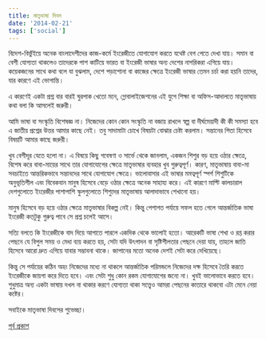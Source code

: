 ```yaml
---
title: মাতৃভাষা দিবস
date: '2014-02-21'
tags: ['social']
---
```


বিদেশ-বিভুঁইয়ে অনেক বাংলাদেশীদের কাজ-কর্মে ইংরেজীতে যোগাযোগ করতে যথেষ্ট বেগ পেতে দেখা যায়। সমান বা বেশী যোগ্যতা থাকলেও তাদেরকে পাশ কাটিয়ে ভারত বা ইংরেজী ভাষার অন্য দেশের নাগরিকরা এগিয়ে যায়। কয়েকজনের সাথে কথা বলে যা বুঝলাম, দেশে পড়াশোনা বা কাজের ক্ষেত্রে ইংরেজী ভাষার তেমন চর্চা করা হয়নি তাদের, যার কারণে এই ভোগান্তি।

 

এ কারণেই একটা প্রশ্ন বার বারই ঘুরপাক খেতো মনে, গ্লোবালাইজেশনের এই যুগে শিক্ষা বা অফিস-আদালতে মাতৃভাষায় কথা বলা কি আসলেই জরুরী।

 

আমি ভাষা বা সংস্কৃতি বিশেষজ্ঞ না। নিজেদের কোন কোন সংস্কৃতি না বজায় রাখলে স্বল্প বা দীর্ঘমেয়াদী কী কী সমস্যা হবে এ জাতীয় প্রশ্নের উত্তর আমার কাছে নেই। তবু সাদামাটা চোখে বিষয়টা বোঝার চেষ্টা করলাম। সন্তানের পিতা হিসেবে বিষয়টি আমার কাছে জরুরী।

 

খুব বেশীদূর যেতে হলো না। এ বিষয়ে কিছু গবেষণা ও সার্ভে থেকে জানলাম, একজন শিশুর বড় হয়ে ওঠার ক্ষেত্রে, বিশেষ করে বাবা-মায়ের সাথে তার যোগাযোগের ক্ষেত্রে মাতৃভাষার ব্যবহার খুব গুরুত্বপূর্ণ। কারণ, মাতৃভাষায় বাবা-মা সবচাইতে আন্তরিকভাবে সন্তানদের সাথে যোগাযোগ ক্ষেত্রে। ভালোবাসার এই ভাষার মমত্বপূর্ণ স্পর্শ শিশুটিকে অনুভূতিশীল এবং বিবেকবান মানুষ হিসেবে বেড়ে ওঠার ক্ষেত্রে অনেক সাহায্য করে। এই কারণে মাল্টি কালচারাল দেশগুলোতে ইংরেজীর পাশাপাশি স্কুলগুলোতে শিশুদের মাতৃভাষায় আলাদাভাবে শেখানো হয়।

 

মানুষ হিসেবে বড় হয়ে ওঠার ক্ষেত্রে মাতৃভাষার বিকল্প নেই। কিন্তু পেশাগত পর্যায়ে সফল হতে গেলে আন্তর্জাতিক ভাষা ইংরেজী কতটুকু গুরুত্ব পাবে সে প্রশ্ন চলেই আসে।

 

সত্যি বলতে কি ইংরেজীকে বাদ দিয়ে আগাতে পারলে একদিক থেকে ভালোই হতো। আরেকটি ভাষা শেখা ও রপ্ত করার পেছনে যে বিপুল সময় ও মেধা ব্যয় করতে হয়, সেটা যদি উৎপাদন বা সৃষ্টিশীলতার পেছনে দেয়া যায়, তাহলে জাতি হিসেবে আরো দ্রুত এগিয়ে যাবার সম্ভাবনা থাকে। জাপানের মতো অনেক দেশই সেটা করে দেখিয়েছে।

 

কিন্তু সে পর্যায়ের কঠিন অহং নিজেদের মধ্যে না থাকলে আন্তর্জাতিক পরিমন্ডলে নিজেদের দক্ষ হিসেবে তৈরি করতে ইংরেজীকে জায়গা করে দিতে হবে। এবং সেটা শুধু কোন রকম যোগাযোগের জন্যে না। খুবই ভালোভাবে করতে হবে। শুধুমাত্র অন্য একটা ভাষায় দখল না থাকার করণে যোগ্যতা থাকা সত্ত্বেও আমরা পেছনের কাতারে থাকবো এটা মেনে নেয়া কষ্টের।

 

সবাইকে মাতৃভাষা দিবসের শুভেচ্ছা।

[পূর্ব প্রকাশ](https://www.facebook.com/ashraful.alam/posts/10151917800200583)